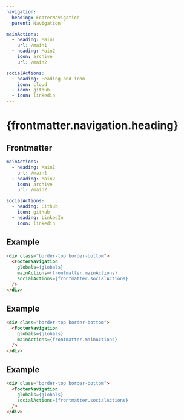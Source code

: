 ```yaml
---
navigation:
  heading: FooterNavigation
  parent: Navigation

mainActions:
  - heading: Main1
    url: /main1
  - heading: Main2
    icon: archive
    url: /main2

socialActions:
  - heading: Heading and icon
    icon: cloud
  - icon: github
  - icon: linkedin
---
```


# {frontmatter.navigation.heading}
## Frontmatter
```yaml
mainActions:
  - heading: Main1
    url: /main1
  - heading: Main2
    icon: archive
    url: /main2

socialActions:
  - heading: Github
    icon: github
  - heading: LinkedIn
    icon: linkedin
```

## Example
```html
<div class="border-top border-bottom">
  <FooterNavigation
    globals={globals}
    mainActions={frontmatter.mainActions}
    socialActions={frontmatter.socialActions}
  />
</div>
```
<div class="border-top border-bottom">
  <FooterNavigation
    globals={globals}
    mainActions={frontmatter.mainActions}
    socialActions={frontmatter.socialActions}
  />
</div>

## Example
```html
<div class="border-top border-bottom">
  <FooterNavigation
    globals={globals}
    mainActions={frontmatter.mainActions}
  />
</div>
```
<div class="border-top border-bottom">
  <FooterNavigation
    globals={globals}
    mainActions={frontmatter.mainActions}
  />
</div>

## Example
```html
<div class="border-top border-bottom">
  <FooterNavigation
    globals={globals}
    socialActions={frontmatter.socialActions}
  />
</div>
```
<div class="border-top border-bottom">
  <FooterNavigation
    globals={globals}
    socialActions={frontmatter.socialActions}
  />
</div>
